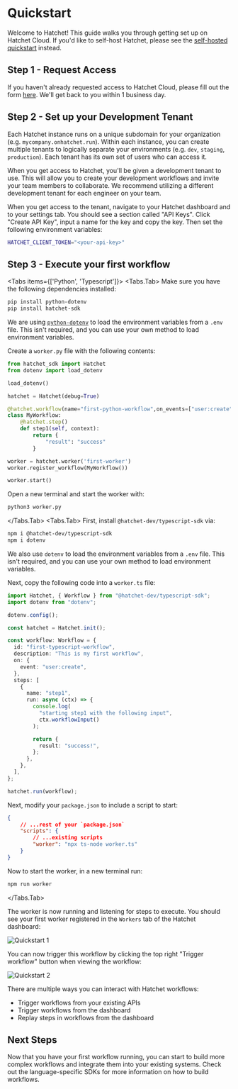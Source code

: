 
# Quickstart

Welcome to Hatchet! This guide walks you through getting set up on Hatchet Cloud. If you'd like to self-host Hatchet, please see the [self-hosted quickstart](/self-hosting/docker-compose) instead.

## Step 1 - Request Access

If you haven't already requested access to Hatchet Cloud, please fill out the form [here](https://hatchet.run/request-access). We'll get back to you within 1 business day.

## Step 2 - Set up your Development Tenant

Each Hatchet instance runs on a unique subdomain for your organization (e.g. `mycompany.onhatchet.run`). Within each instance, you can create multiple tenants to logically separate your environments (e.g. `dev`, `staging`, `production`). Each tenant has its own set of users who can access it.

When you get access to Hatchet, you'll be given a development tenant to use. This will allow you to create your development workflows and invite your team members to collaborate. We recommend utilizing a different development tenant for each engineer on your team.

When you get access to the tenant, navigate to your Hatchet dashboard and to your settings tab. You should see a section called "API Keys". Click "Create API Key", input a name for the key and copy the key. Then set the following environment variables:

```sh
HATCHET_CLIENT_TOKEN="<your-api-key>"
```

## Step 3 - Execute your first workflow

<Tabs items={['Python', 'Typescript']}>
  <Tabs.Tab>
Make sure you have the following dependencies installed:

```sh
pip install python-dotenv
pip install hatchet-sdk
```

We are using [`python-dotenv`](https://pypi.org/project/python-dotenv/) to load the environment variables from a `.env` file. This isn't required, and you can use your own method to load environment variables.

Create a `worker.py` file with the following contents:

```python filename="worker.py" copy
from hatchet_sdk import Hatchet
from dotenv import load_dotenv

load_dotenv()

hatchet = Hatchet(debug=True)

@hatchet.workflow(name="first-python-workflow",on_events=["user:create"])
class MyWorkflow:
    @hatchet.step()
    def step1(self, context):
        return {
            "result": "success"
        }

worker = hatchet.worker('first-worker')
worker.register_workflow(MyWorkflow())

worker.start()
```

Open a new terminal and start the worker with:

```sh
python3 worker.py
```
  </Tabs.Tab>
  <Tabs.Tab>
First, install `@hatchet-dev/typescript-sdk` via:

```sh npm2yarn
npm i @hatchet-dev/typescript-sdk
npm i dotenv
```

We also use `dotenv` to load the environment variables from a `.env` file. This isn't required, and you can use your own method to load environment variables.

Next, copy the following code into a `worker.ts` file:

```typescript filename="worker.ts" copy
import Hatchet, { Workflow } from "@hatchet-dev/typescript-sdk";
import dotenv from "dotenv";

dotenv.config();

const hatchet = Hatchet.init();

const workflow: Workflow = {
  id: "first-typescript-workflow",
  description: "This is my first workflow",
  on: {
    event: "user:create",
  },
  steps: [
    {
      name: "step1",
      run: async (ctx) => {
        console.log(
          "starting step1 with the following input",
          ctx.workflowInput()
        );

        return {
          result: "success!",
        };
      },
    },
  ],
};

hatchet.run(workflow);
```

Next, modify your `package.json` to include a script to start:

```json
{
    // ...rest of your `package.json`
    "scripts": {
        // ...existing scripts
        "worker": "npx ts-node worker.ts"
    }
}
```

Now to start the worker, in a new terminal run:

```sh npm2yarn
npm run worker
```
  </Tabs.Tab>
</Tabs>

The worker is now running and listening for steps to execute. You should see your first worker registered in the `Workers` tab of the Hatchet dashboard:

![Quickstart 1](/quickstart-1.png)

You can now trigger this workflow by clicking the top right "Trigger workflow" button when viewing the workflow:

![Quickstart 2](/quickstart-2.png)

There are multiple ways you can interact with Hatchet workflows:
- Trigger workflows from your existing APIs
- Trigger workflows from the dashboard
- Replay steps in workflows from the dashboard

## Next Steps

Now that you have your first workflow running, you can start to build more complex workflows and integrate them into your existing systems. Check out the language-specific SDKs for more information on how to build workflows.
